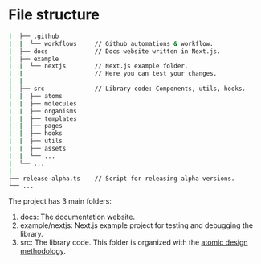 # File structure

```bash title="Project root folder"
|  ├── .github
|  |  └── workflows     // Github automations & workflow.
|  ├── docs             // Docs website written in Next.js.
|  ├── example
|  |  └── nextjs        // Next.js example folder.
|  |                    // Here you can test your changes.
|  |
|  ├── src              // Library code: Components, utils, hooks.
|  |  ├── atoms
|  |  ├── molecules
|  |  ├── organisms
|  |  ├── templates
|  |  ├── pages
|  |  ├── hooks
|  |  ├── utils
|  |  ├── assets
|  |  └── ...
|  └── ...
|
├── release-alpha.ts    // Script for releasing alpha versions.
└── ...
```

The project has 3 main folders:

1. docs: The documentation website.
2. example/nextjs: Next.js example project for testing and debugging the library.
3. src: The library code. This folder is organized with the [atomic design methodology](https://atomicdesign.bradfrost.com/).
